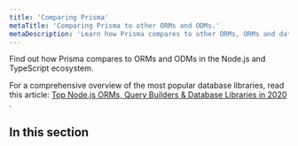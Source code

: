 ```yaml
---
title: 'Comparing Prisma'
metaTitle: 'Comparing Prisma to other ORMs and ODMs.'
metaDescription: 'Learn how Prisma compares to other ORMs, ORMs and database libraries, like TypeORM, Sequelize and Mongoose.'
---
```


<TopBlock>

Find out how Prisma compares to ORMs and ODMs in the Node.js and TypeScript ecosystem. 

For a comprehensive overview of the most popular database libraries, read this article: [Top Node.js ORMs, Query Builders & Database Libraries in 2020
](https://www.prisma.io/dataguide/database-tools/top-nodejs-orms-query-builders-and-database-libraries-in-2020).

</TopBlock>

## In this section

<Subsections />
